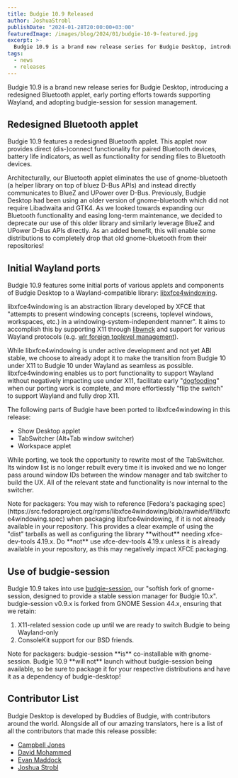 ```yaml
---
title: Budgie 10.9 Released
author: JoshuaStrobl
publishDate: "2024-01-28T20:00:00+03:00"
featuredImage: /images/blog/2024/01/budgie-10-9-featured.jpg
excerpt: >-
  Budgie 10.9 is a brand new release series for Budgie Desktop, introducing a redesigned Bluetooth applet, early porting efforts towards supporting Wayland, and adopting budgie-session for session management.
tags:
  - news
  - releases
---
```


Budgie 10.9 is a brand new release series for Budgie Desktop, introducing a redesigned Bluetooth applet, early porting efforts towards supporting Wayland, and adopting budgie-session for session management.

## Redesigned Bluetooth applet

Budgie 10.9 features a redesigned Bluetooth applet. This applet now provides direct (dis-)connect functionality for paired Bluetooth devices, battery life indicators, as well as functionality for sending files to Bluetooth devices.

Architecturally, our Bluetooth applet eliminates the use of gnome-bluetooth (a helper library on top of bluez D-Bus APIs) and instead directly communicates to BlueZ and UPower over D-Bus. Previously, Budgie Desktop had been using an older version of gnome-bluetooth which did not require Libadwaita and GTK4. As we looked towards expanding our Bluetooth functionality and easing long-term maintenance, we decided to deprecate our use of this older library and similarly leverage BlueZ and UPower D-Bus APIs directly. As an added benefit, this will enable some distributions to completely drop that old gnome-bluetooth from their repositories!

## Initial Wayland ports

Budgie 10.9 features some initial ports of various applets and components of Budgie Desktop to a Wayland-compatible library: [libxfce4windowing](https://gitlab.xfce.org/xfce/libxfce4windowing).

libxfce4windowing is an abstraction library developed by XFCE that "attempts to present windowing concepts (screens, toplevel windows, workspaces, etc.) in a windowing-system-independent manner". It aims to accomplish this by supporting X11 through [libwnck](https://gitlab.gnome.org/GNOME/libwnck) and support for various Wayland protocols (e.g. [wlr foreign toplevel management](https://wayland.app/protocols/wlr-foreign-toplevel-management-unstable-v1)).

While libxfce4windowing is under active development and not yet ABI stable, we choose to already adopt it to make the transition from Budgie 10 under X11 to Budgie 10 under Wayland as seamless as possible. libxfce4windowing enables us to port functionality to support Wayland without negatively impacting use under X11, facilitate early "[dogfooding](https://en.wikipedia.org/wiki/Eating_your_own_dog_food)" when our porting work is complete, and more effortlessly "flip the switch" to support Wayland and fully drop X11.

The following parts of Budgie have been ported to libxfce4windowing in this release:

- Show Desktop applet
- TabSwitcher (Alt+Tab window switcher)
- Workspace applet

While porting, we took the opportunity to rewrite most of the TabSwitcher. Its window list is no longer rebuilt every time it is invoked and we no longer pass around window IDs between the window manager and tab switcher to build the UX. All of the relevant state and functionality is now internal to the switcher.

<Alert icon={false} severity="warning">
  Note for packagers: You may wish to reference [Fedora's packaging
  spec](https://src.fedoraproject.org/rpms/libxfce4windowing/blob/rawhide/f/libxfce4windowing.spec) when packaging
  libxfce4windowing, if it is not already available in your repository. This provides a clear example of using the
  "dist" tarballs as well as configuring the library **without** needing xfce-dev-tools 4.19.x. Do **not** use
  xfce-dev-tools 4.19.x unless it is already available in your repository, as this may negatively impact XFCE packaging.
</Alert>

## Use of budgie-session

Budgie 10.9 takes into use [budgie-session](https://github.com/BuddiesOfBudgie/budgie-session/), our "softish fork of gnome-session, designed to provide a stable session manager for Budgie 10.x". budgie-session v0.9.x is forked from GNOME Session 44.x, ensuring that we retain:

1. X11-related session code up until we are ready to switch Budgie to being Wayland-only
2. ConsoleKit support for our BSD friends.

<Alert icon={false} severity="warning">
  Note for packagers: budgie-session **is** co-installable with gnome-session. Budgie 10.9 **will not** launch without
  budgie-session being available, so be sure to package it for your respective distributions and have it as a dependency
  of budgie-desktop!
</Alert>

## Contributor List

Budgie Desktop is developed by Buddies of Budgie, with contributors around the world. Alongside all of our amazing translators, here is a list of all the contributors that made this release possible:

- [Campbell Jones](https://github.com/serebit?ref=buddiesofbudgie.org)
- [David Mohammed](https://github.com/fossfreedom?ref=buddiesofbudgie.org)
- [Evan Maddock](https://github.com/EbonJaeger?ref=buddiesofbudgie.org)
- [Joshua Strobl](https://github.com/JoshStrobl?ref=buddiesofbudgie.org)

<OCCallout />
